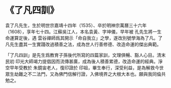# 《了凡四訓》

袁了凡先生，生於明世宗嘉靖十四年（1535）、卒於明神宗萬曆三十六年（1608），享年七十四。江蘇吳江人，本名袁黃、字坤儀，早年被 孔先生將一生命運算定後，遇 雲谷禪師爲其開示「命自我立」之學，遂改別號學海為了凡。了凡先生盡其一生實踐改過積善之法，成為世人行善修德、改造命運的傑出典範。

「了凡四訓」是先生爲教育子孫後代所寫的四篇家訓，文理俱暢、豁人心目。清末民初 印光大師竭力提倡因而流傳甚廣，成為後人積善累德，改造命運的經典。淨空早年受教於 朱鏡宙老人，復印證於 印祖，畢生奉行，深受利益，是為解救今世眾生劫難之不二法門，又為佛門信解行證，入佛境界之大根大本也。願與我同倫共勉之。
